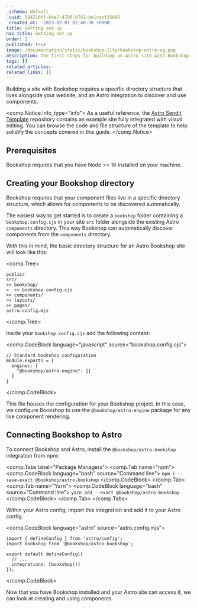 ```yaml
---
_schema: default
_uuid: 584216ff-64e7-4790-b761-be1cabf35b86
_created_at: '2023-02-01 02:40:30 +0000'
title: Getting set up
nav_title: Getting set up
order: 2
published: true
image: /documentation/static/bookshop-11ty/bookshop-astro-og.png
description: The first steps for building an Astro site with Bookshop
tags: []
related_articles:
related_links: []
---
```

Building a site with Bookshop requires a specific directory structure that lives alongside your website, and an Astro integration to discover and use components.

<comp.Notice info_type="info">
   As a useful reference, the [Astro Sendit Template](https://github.com/CloudCannon/sendit-astro-template) repository
   contains an example site fully integrated with visual editing. You can browse the code
   and file structure of the template to help solidify the concepts covered in this guide.
</comp.Notice>

## Prerequisites

Bookshop requires that you have Node &gt;= 16 installed on your machine.

## Creating your Bookshop directory

Bookshop requires that your component files live in a specific directory structure, which allows for components to be discovered automatically.

The easiest way to get started is to create a `bookshop` folder containing a `bookshop.config.cjs` in your site `src` folder alongside the existing Astro `components` directory. This way Bookshop can automatically discover components from the `components` directory.

With this in mind, the basic directory structure for an Astro Bookshop site will look like this:

<comp.Tree>
```
public/
src/
>> bookshop/
>  >> bookshop.config.cjs
>> components/
>> layouts/
>> pages/
astro.config.mjs
```
</comp.Tree>

Inside your `bookshop.config.cjs` add the following content:

<comp.CodeBlock language="javascript" source="bookshop.config.cjs">
```
// Standard bookshop configuration
module.exports = {
  engines: {
    "@bookshop/astro-engine": {}
  }
}
```
</comp.CodeBlock>

This file houses the configuration for your Bookshop project. In this case, we configure Bookshop to use the `@bookshop/astro-engine` package for any live component rendering.

## Connecting Bookshop to Astro

To connect Bookshop and Astro, install the `@bookshop/astro-bookshop` integration from npm:

<comp.Tabs label="Package Managers">
 <comp.Tab name="npm">
    <comp.CodeBlock language="bash" source="Command line">
    ```
    npm i --save-exact @bookshop/astro-bookshop
    ```
    </comp.CodeBlock>
 </comp.Tab>
  <comp.Tab name="Yarn">
    <comp.CodeBlock language="bash" source="Command line">
    ```
    yarn add --exact @bookshop/astro-bookshop
    ```
    </comp.CodeBlock>
 </comp.Tab>
</comp.Tabs>

Within your Astro config, import this integration and add it to your Astro config.

<comp.CodeBlock language="astro" source="astro.config.mjs">
```
import { defineConfig } from 'astro/config';
import bookshop from '@bookshop/astro-bookshop';

export default defineConfig({
  // ...
  integrations: [bookshop()]
});
```
</comp.CodeBlock>

Now that you have Bookshop installed and your Astro site can access it, we can look at creating and using components.